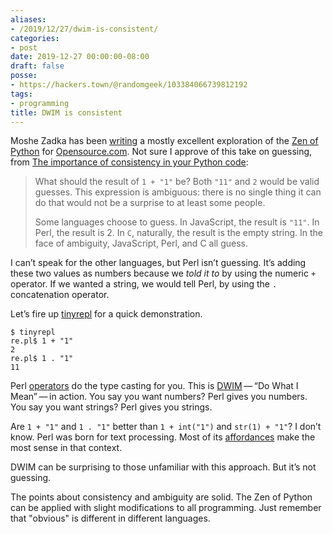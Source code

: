 ```yaml
---
aliases:
- /2019/12/27/dwim-is-consistent/
categories:
- post
date: 2019-12-27 00:00:00-08:00
draft: false
posse:
- https://hackers.town/@randomgeek/103384066739812192
tags:
- programming
title: DWIM is consistent
---
```


Moshe Zadka has been [writing](https://opensource.com/users/moshez) a
mostly excellent exploration of the [Zen of
Python](https://www.python.org/dev/peps/pep-0020/) for
[Opensource.com](https://opensource.com). Not sure I approve of this
take on guessing, from [The importance of consistency in your Python
code](https://opensource.com/article/19/12/zen-python-consistency):

> What should the result of `1 + "1"` be? Both `"11"` and `2` would be
> valid guesses. This expression is ambiguous: there is no single thing
> it can do that would not be a surprise to at least some people.
>
> Some languages choose to guess. In JavaScript, the result is `"11"`.
> In Perl, the result is 2. In `C`, naturally, the result is the empty
> string. In the face of ambiguity, JavaScript, Perl, and C all guess.

I can’t speak for the other languages, but Perl isn’t guessing. It’s
adding these two values as numbers because we *told it to* by using the
numeric `+` operator. If we wanted a string, we would tell Perl, by
using the `.` concatenation operator.

Let’s fire up
[tinyrepl](https://metacpan.org/pod/distribution/Eval-WithLexicals/bin/tinyrepl)
for a quick demonstration.

```
$ tinyrepl
re.pl$ 1 + "1"
2
re.pl$ 1 . "1"
11
```

Perl
[operators](https://perldoc.perl.org/perlop.html#Additive-Operators) do
the type casting for you. This is
[DWIM](https://en.wikipedia.org/wiki/DWIM) — “Do What I Mean” — in
action. You say you want numbers? Perl gives you numbers. You say you
want strings? Perl gives you strings.

Are `1 + "1"` and `1 . "1"` better than `1 + int("1")` and `str(1) +
"1"`? I don’t know. Perl was born for text processing. Most of its
[affordances](https://en.wikipedia.org/wiki/Affordance) make the most
sense in that context.

DWIM can be surprising to those unfamiliar with this approach. But it’s
not guessing.

The points about consistency and ambiguity are solid. The Zen of Python
can be applied with slight modifications to all programming. Just
remember that "obvious" is different in different languages.
